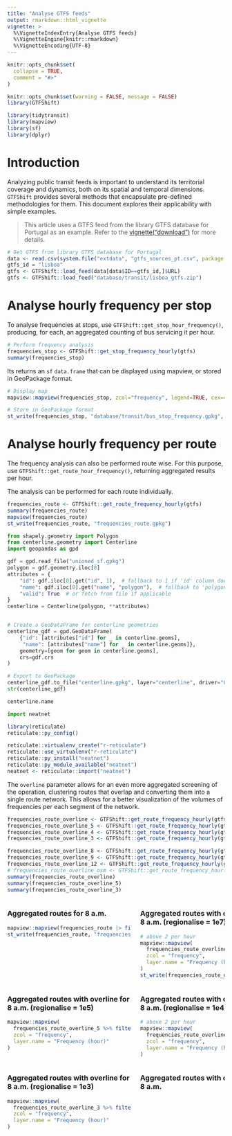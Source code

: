 ```yaml
---
title: "Analyse GTFS feeds"
output: rmarkdown::html_vignette
vignette: >
  %\VignetteIndexEntry{Analyse GTFS feeds}
  %\VignetteEngine{knitr::rmarkdown}
  %\VignetteEncoding{UTF-8}
---
```


<style>
.leaflet-container {
  width: 100% !important;
  min-width: 0 !important;
  box-sizing: border-box;
}
</style>

```r
knitr::opts_chunk$set(
  collapse = TRUE,
  comment = "#>"
)
```

```r
knitr::opts_chunk$set(warning = FALSE, message = FALSE)
library(GTFShift)

library(tidytransit)
library(mapview)
library(sf)
library(dplyr)
```


# Introduction 

Analyzing public transit feeds is important to understand its territorial coverage and dynamics, both on its spatial and temporal dimensions. `GTFShift` provides several methods that encapsulate pre-defined methodologies for them. This document explores their applicability with simple examples.

> This article uses a GTFS feed from the library GTFS database for Portugal as an example. Refer to the
[vignette("download")](./download) for more details.

```r
# Get GTFS from library GTFS database for Portugal
data <- read.csv(system.file("extdata", "gtfs_sources_pt.csv", package = "GTFShift"))
gtfs_id = "lisboa"
gtfs <- GTFShift::load_feed(data[data$ID==gtfs_id,]$URL)
gtfs <- GTFShift::load_feed("database/transit/lisboa_gtfs.zip")
```


# Analyse hourly frequency per stop

To analyse frequencies at stops, use `GTFShift::get_stop_hour_frequency()`, producing, for each, an aggregated counting of bus servicing it per hour.

```r
# Perform frequency analysis
frequencies_stop <- GTFShift::get_stop_frequency_hourly(gtfs)
summary(frequencies_stop)
```

Its returns an `sf` `data.frame` that can be displayed using mapview, or stored in GeoPackage format.

```r
# Display map
mapview::mapview(frequencies_stop, zcol="frequency", legend=TRUE, cex=4, layer.name = "Frequency (hour)")

# Store in GeoPackage format
st_write(frequencies_stop, "database/transit/bus_stop_frequency.gpkg", append=FALSE)
```



# Analyse hourly frequency per route

The frequency analysis can also be performed route wise. For this purpose, use `GTFShift::get_route_hour_frequency()`, returning aggregated results per hour.

The analysis can be performed for each route individually.
```r
frequencies_route <- GTFShift::get_route_frequency_hourly(gtfs)
summary(frequencies_route)
mapview(frequencies_route)
st_write(frequencies_route, "frequencies_route.gpkg")
```

```python
from shapely.geometry import Polygon
from centerline.geometry import Centerline
import geopandas as gpd

gdf = gpd.read_file("unioned_sf.gpkg")
polygon = gdf.geometry.iloc[0]
attributes = {
    "id": gdf.iloc[0].get("id", 1),  # fallback to 1 if 'id' column doesn't exist
    "name": gdf.iloc[0].get("name", "polygon"),  # fallback to 'polygon'
    "valid": True  # or fetch from file if applicable
}
centerline = Centerline(polygon, **attributes)


# Create a GeoDataFrame for centerline geometries
centerline_gdf = gpd.GeoDataFrame(
    {"id": [attributes["id"] for _ in centerline.geoms],
     "name": [attributes["name"] for _ in centerline.geoms]},
    geometry=[geom for geom in centerline.geoms],
    crs=gdf.crs
)

# Export to GeoPackage
centerline_gdf.to_file("centerline.gpkg", layer="centerline", driver="GPKG")
str(centerline_gdf)

centerline.name

```

```python
import neatnet
```

```r
library(reticulate)
reticulate::py_config()

reticulate::virtualenv_create("r-reticulate")
reticulate::use_virtualenv("r-reticulate")
reticulate::py_install("neatnet")
reticulate::py_module_available("neatnet")
neatnet <- reticulate::import("neatnet")
```




The `overline` parameter allows for an even more aggregated screening of the operation, clustering routes that overlap and converting them into a single route network. This allows for a better visualization of the volumes of frequencies per each segment of the network.

```r
frequencies_route_overline <- GTFShift::get_route_frequency_hourly(gtfs, overline=1e+07)
frequencies_route_overline_5 <- GTFShift::get_route_frequency_hourly(gtfs, overline=1e+05)
frequencies_route_overline_4 <- GTFShift::get_route_frequency_hourly(gtfs, overline=1e+04)
frequencies_route_overline_3 <- GTFShift::get_route_frequency_hourly(gtfs, overline=1e+03)

frequencies_route_overline_8 <- GTFShift::get_route_frequency_hourly(gtfs, overline=1e+08)
frequencies_route_overline_9 <- GTFShift::get_route_frequency_hourly(gtfs, overline=1e+09)
frequencies_route_overline_12 <- GTFShift::get_route_frequency_hourly(gtfs, overline=1e+12)
# frequencies_route_overline_osm <- GTFShift::get_route_frequency_hourly(gtfs, overline_osm=TRUE)
summary(frequencies_route_overline)
summary(frequencies_route_overline_5)
summary(frequencies_route_overline_3)
```

<div style="display: flex; gap: 20px; overflow-x: auto;">
<div style="flex: 1 1 0; min-width: 288px; max-width: 100%;">
### Aggregated routes for 8 a.m.
```r
mapview::mapview(frequencies_route |> filter(arrival_hour==8 & frequency > 2), zcol = "frequency", layer.name = "Frequency (hour)")
st_write(frequencies_route, "frequencies_route.gpkg")

```
</div>
<div style="flex: 1 1 0; min-width: 288px; max-width: 100%;">
### Aggregated routes with overline for 8 a.m. (regionalise = 1e7)
```r
# above 2 per hour
mapview::mapview(
  frequencies_route_overline %>% filter(arrival_hour==8 & frequency > 2),
  zcol = "frequency",
  layer.name = "Frequency (hour)"
)
st_write(frequencies_route_overline, "frequencies_route_overline.gpkg")
```
</div>
</div>




<div style="display: flex; gap: 20px; overflow-x: auto;">
<div style="flex: 1 1 0; min-width: 288px; max-width: 100%;">
### Aggregated routes with overline for 8 a.m. (regionalise = 1e5)
```r
mapview::mapview(
  frequencies_route_overline_5 %>% filter(arrival_hour==8 & frequency > 2),
  zcol = "frequency",
  layer.name = "Frequency (hour)"
)
```
</div>
<div style="flex: 1 1 0; min-width: 288px; max-width: 100%;">
### Aggregated routes with overline for 8 a.m. (regionalise = 1e4)
```r
# above 2 per hour
mapview::mapview(
  frequencies_route_overline_4 %>% filter(arrival_hour==8 & frequency > 2),
  zcol = "frequency",
  layer.name = "Frequency (hour)"
)
```
</div>
</div>


<div style="display: flex; gap: 20px; overflow-x: auto;">
<div style="flex: 1 1 0; min-width: 288px; max-width: 100%;">
### Aggregated routes with overline for 8 a.m. (regionalise = 1e3)
```r
mapview::mapview(
  frequencies_route_overline_3 %>% filter(arrival_hour==8 & frequency > 2),
  zcol = "frequency",
  layer.name = "Frequency (hour)"
)
```
</div>
<div style="flex: 1 1 0; min-width: 288px; max-width: 100%;">
### Aggregated routes with overline for 8 a.m. 
```r

```
</div>
</div>

